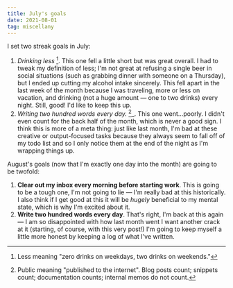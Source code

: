 ```yaml
---
title: July's goals
date: 2021-08-01
tag: miscellany
---
```


I set two streak goals in July:

1. _Drinking less_ [^1]. This one fell a little short but was great overall. I had to tweak my definition of less; I'm not great at refusing a single beer in social situations (such as grabbing dinner with someone on a Thursday), but I ended up cutting my alcohol intake sincerely. This fell apart in the last week of the month because I was traveling, more or less on vacation, and drinking (not a huge amount — one to two drinks) every night. Still, good! I'd like to keep this up.
2. _Writing two hundred words every day._ [^2]_. This one went...poorly. I didn't even count for the back half of the month, which is never a good sign. I think this is more of a meta thing: just like last month, I'm bad at these creative or output-focused tasks because they always seem to fall off of my todo list and so I only notice them at the end of the night as I'm wrapping things up.

August's goals (now that I'm exactly one day into the month) are going to be twofold:

1. **Clear out my inbox every morning before starting work**. This is going to be a tough one, I'm not going to lie — I'm really bad at this historically. I also think if I get good at this it will be *hugely* beneficial to my mental state, which is why I'm excited about it.
2. **Write two hundred words every day**. That's right, I'm back at this again — I am so disappointed with how last month went I want another crack at it (starting, of course, with this very post!) I'm going to keep myself a little more honest by keeping a log of what I've written.

[^1]: Less meaning "zero drinks on weekdays, two drinks on weekends."

[^2]: Public meaning "published to the internet". Blog posts count; snippets count; documentation counts; internal memos do not count.

        